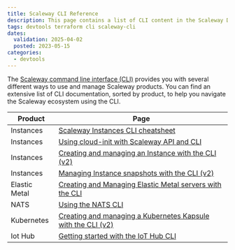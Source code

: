 ```yaml
---
title: Scaleway CLI Reference
description: This page contains a list of CLI content in the Scaleway Documentation website.
tags: devtools terraform cli scaleway-cli
dates:
  validation: 2025-04-02
  posted: 2023-05-15
categories:
  - devtools
---
```


The [Scaleway command line interface (CLI)](https://github.com/scaleway/scaleway-cli) provides you with several different ways to use and manage Scaleway products. You can find an extensive list of CLI documentation, sorted by product, to help you navigate the Scaleway ecosystem using the CLI.

| Product                         | Page                  |
| ------------------------------- | --------------------- |
| Instances                       | [Scaleway Instances CLI cheatsheet](/instances/api-cli/cli-cheatsheet/) |
| Instances                       | [Using cloud-init with Scaleway API and CLI](/instances/api-cli/using-cloud-init/) |
| Instances                       | [Creating and managing an Instance with the CLI (v2)](/instances/api-cli/creating-managing-instances-with-cliv2/) |
| Instances                       | [Managing Instance snapshots with the CLI (v2)](/instances/api-cli/managing-instance-snapshot-via-cli/) |
| Elastic Metal                   | [Creating and Managing Elastic Metal servers with the CLI](/elastic-metal/api-cli/elastic-metal-with-cli/) |
| NATS                            | [Using the NATS CLI](/nats/api-cli/nats-cli/) |
| Kubernetes                      | [Creating and managing a Kubernetes Kapsule with the CLI (v2)](/kubernetes/api-cli/creating-managing-kubernetes-lifecycle-cliv2/) |
| Iot Hub                         | [Getting started with the IoT Hub CLI](/iot-hub/api-cli/getting-started-with-iot-hub-cli/) |

